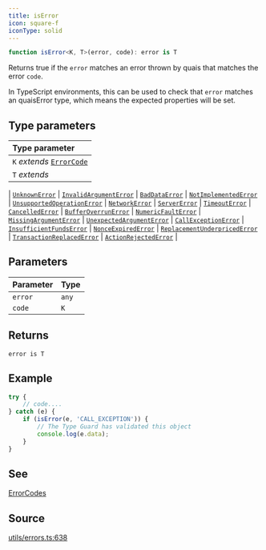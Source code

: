 ```yaml
---
title: isError
icon: square-f
iconType: solid
---
```


```ts
function isError<K, T>(error, code): error is T
```

Returns true if the `error` matches an error thrown by quais that matches the error `code`.

In TypeScript environments, this can be used to check that `error` matches an quaisError type, which means the
expected properties will be set.

## Type parameters

| Type parameter |
| :------ |
| `K` *extends* [`ErrorCode`](/content/type-aliases/ErrorCode) |
| `T` *extends* 
  \| [`UnknownError`](/content/interfaces/UnknownError)
  \| [`InvalidArgumentError`](/content/interfaces/InvalidArgumentError)
  \| [`BadDataError`](/content/interfaces/BadDataError)
  \| [`NotImplementedError`](/content/interfaces/NotImplementedError)
  \| [`UnsupportedOperationError`](/content/interfaces/UnsupportedOperationError)
  \| [`NetworkError`](/content/interfaces/NetworkError)
  \| [`ServerError`](/content/interfaces/ServerError)
  \| [`TimeoutError`](/content/interfaces/TimeoutError)
  \| [`CancelledError`](/content/interfaces/CancelledError)
  \| [`BufferOverrunError`](/content/interfaces/BufferOverrunError)
  \| [`NumericFaultError`](/content/interfaces/NumericFaultError)
  \| [`MissingArgumentError`](/content/interfaces/MissingArgumentError)
  \| [`UnexpectedArgumentError`](/content/interfaces/UnexpectedArgumentError)
  \| [`CallExceptionError`](/content/interfaces/CallExceptionError)
  \| [`InsufficientFundsError`](/content/interfaces/InsufficientFundsError)
  \| [`NonceExpiredError`](/content/interfaces/NonceExpiredError)
  \| [`ReplacementUnderpricedError`](/content/interfaces/ReplacementUnderpricedError)
  \| [`TransactionReplacedError`](/content/interfaces/TransactionReplacedError)
  \| [`ActionRejectedError`](/content/interfaces/ActionRejectedError) |

## Parameters

| Parameter | Type |
| :------ | :------ |
| `error` | `any` |
| `code` | `K` |

## Returns

`error is T`

## Example

```ts
try {
    // code....
} catch (e) {
    if (isError(e, 'CALL_EXCEPTION')) {
        // The Type Guard has validated this object
        console.log(e.data);
    }
}
```

## See

[ErrorCodes](api:ErrorCode)

## Source

[utils/errors.ts:638](https://github.com/dominant-strategies/quais.js/blob/3fde6763235c7029b19260e352cfa6956f8b8444/src/utils/errors.ts#L638)
